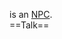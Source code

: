 {{Npc
 |area=
 |loc=
 |coords=[,]
 |details=
 |options=[[{{PAGENAME}}#Talk|Talk]]<!--, [[{{PAGENAME}}#Buy/Sell|Buy/Sell]]-->, <!--[[{{PAGENAME}}#Exchange|Exchange]]-->
}}
'''{{PAGENAME}}''' is an [[NPC]].
<br style="clear:both" />
==Talk==
{{dialog|text=NPCs text.
; Dialogue options.
NPCs response to selected option.
}}

<!--==Buy/Sell==
{|{{prettytable|sortable}}
! Item !! Price ([[Kama]]s or other currency)
|-
| [[]] || x
|}-->

<!--==[[Exchange]]==
{|{{prettytable|sortable}}
! Give !! To get
|-
| x [[]] || x [[]]
|}-->

<!--==Quests==-->
<!--; Assigns
* [[]]-->
<!--; Features in
* [[]]-->

<!--==Other==-->
<!--; Grants access to:-->
<!--* [[Dungeon]], in exchange for [[Key]]-->
